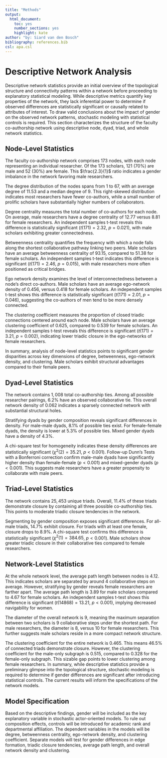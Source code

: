 ```yaml
---
title: "Methods"
output:
  html_document: 
    toc: yes
    number_sections: yes
    highlight: kate
author: "by: Siard van den Bosch"
bibliography: references.bib
csl: apa.csl
---
```


# Descriptive Network Analysis

Descriptive network statistics provide an initial overview of the topological structure and connectivity patterns within a network before proceeding to explanatory statistical modeling. While descriptive metrics quantify key properties of the network, they lack inferential power to determine if observed differences are statistically significant or causally related to attributes of interest. To draw valid conclusions about the impact of gender on the observed network patterns, stochastic modeling with statistical controls is required. This section characterizes the structure of the faculty co-authorship network using descriptive node, dyad, triad, and whole network statistics.

## Node-Level Statistics 
The faculty co-authorship network comprises $173$ nodes, with each node representing an individual researcher. Of the $173$ scholars, $121$ ($70\%$) are male and $52$ ($30\%$) are female. This $\frac{2.3}{1}$ ratio indicates a gender imbalance in the network favoring male researchers.

The degree distribution of the nodes spans from $1$ to $67$, with an average degree of $11.53$ and a median degree of $9$. This right-skewed distribution indicates most researchers have fewer co-authors, while a small number of prolific scholars have substantially higher numbers of collaborators. 

Degree centrality measures the total number of co-authors for each node. On average, male researchers have a degree centrality of $12.77$ versus $8.81$ for female researchers. An independent samples t-test reveals this difference is statistically significant ($t(171) = 2.32$, $p = 0.021$), with male scholars exhibiting greater connectedness.

Betweenness centrality quantifies the frequency with which a node falls along the shortest collaborative pathway linking two peers. Male scholars have an average betweenness centrality of $93.15$, compared to $51.38$ for female scholars. An independent samples t-test indicates this difference is significant ($t(171) = 2.46$, $p = 0.015$), with male researchers more often positioned as critical bridges.

Ego network density examines the level of interconnectedness between a node's direct co-authors. Male scholars have an average ego-network density of $0.456$, versus $0.418$ for female scholars. An independent samples t-test shows this difference is statistically significant ($t(171) = 2.01$, $p = 0.046$), suggesting the co-authors of men tend to be more densely connected. 

The clustering coefficient measures the proportion of closed triadic connections centered around each node. Male scholars have an average clustering coefficient of $0.625$, compared to $0.539$ for female scholars. An independent samples t-test reveals this difference is significant ($t(171) = 3.21$, $p = 0.002$), indicating lower triadic closure in the ego-networks of female researchers.

In summary, analysis of node-level statistics points to significant gender disparities across key dimensions of degree, betweenness, ego-network density, and clustering. Male scholars exhibit structural advantages compared to their female peers.

## Dyad-Level Statistics
The network contains $1,008$ total co-authorship ties. Among all possible researcher pairings, $6.2\%$ have an observed collaborative tie. This overall network density of $0.062$ indicates a sparsely connected network with substantial structural holes.

Stratifying dyads by gender composition reveals significant differences in density. For male-male dyads, $8.1\%$ of possible ties exist. For female-female dyads, the density is lower at $5.3\%$ of possible ties. Mixed gender dyads have a density of $4.3\%$. 

A chi-square test for homogeneity indicates these density differences are statistically significant ($\chi^2(2) = 35.21$, $p \lt 0.001$). Follow-up Dunn's Tests with a Bonferroni correction confirm male-male dyads have significantly higher density than female-female ($p \lt 0.001$) and mixed-gender dyads ($p \lt 0.001$). This suggests male researchers have a greater propensity to collaborate with male peers.

## Triad-Level Statistics
The network contains $25,453$ unique triads. Overall, $11.4\%$ of these triads demonstrate closure by containing all three possible co-authorship ties. This points to moderate triadic closure tendencies in the network.

Segmenting by gender composition exposes significant differences. For all-male triads, $14.7\%$ exhibit closure. For triads with at least one female, closure drops to $8.9\%$. A chi-square test confirms this difference is statistically significant ($\chi^2(1) = 384.65$, $p \lt 0.001$). Male scholars show greater triadic closure in their collaborative ties compared to female researchers.

## Network-Level Statistics
At the whole network level, the average path length between nodes is $4.12$. This indicates scholars are separated by around $4$ collaborative steps on average. However, stratifying by gender reveals female researchers are farther apart. The average path length is $3.89$ for male scholars compared to $4.67$ for female scholars. An independent samples t-test shows this difference is significant ($t(14868) = 13.21$, $p \lt 0.001$), implying decreased navigability for women.

The diameter of the overall network is $9$, meaning the maximum separation between two scholars is $9$ collaborative steps under the shortest path. For male researchers, the diameter is $8$, versus $10$ for female researchers. This further suggests male scholars reside in a more compact network structure. 

The clustering coefficient for the entire network is $0.465$. This means $46.5\%$ of connected triads demonstrate closure. However, the clustering coefficient for the male-only subgraph is $0.515$, compared to $0.328$ for the female-only subgraph. This sizable gap points to lower clustering among female researchers. 
In summary, while descriptive statistics provide a preliminary glimpse into the topological structure, stochastic modeling is required to determine if gender differences are significant after introducing statistical controls. The current results will inform the specifications of the network models.

## Model Specification
Based on the descriptive findings, gender will be included as the key explanatory variable in stochastic actor-oriented models. To rule out composition effects, controls will be introduced for academic rank and departmental affiliation. The dependent variables in the models will be degree, betweenness centrality, ego-network density, and clustering coefficient. Separate models will test for gender differences in edge formation, triadic closure tendencies, average path length, and overall network density and clustering. 
